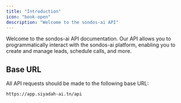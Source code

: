 ```yaml
---
title: "Introduction"
icon: "book-open"
description: "Welcome to the sondos-ai API"
---
```


Welcome to the sondos-ai API documentation. Our API allows you to programmatically interact with the sondos-ai platform, enabling you to create and manage leads, schedule calls, and more.

## Base URL

All API requests should be made to the following base URL:

```
https://app.siyadah-ai.tn/api
```
